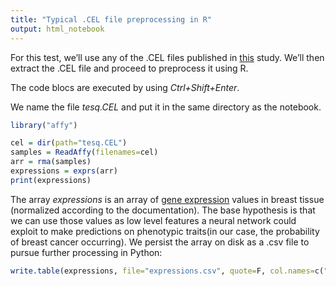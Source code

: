 ---
title: "Typical .CEL file preprocessing in R"
output: html_notebook
---

For this test, we'll use any of the .CEL files published in [this](https://www.ncbi.nlm.nih.gov/geo/query/acc.cgi?token=trmzbecoaqyugtc&acc=GSE43358) study. We'll then extract the .CEL file and proceed to preprocess it using R.

The code blocs are executed by using *Ctrl+Shift+Enter*. 

We name the file *tesq.CEL* and put it in the same directory as the notebook.

```{r}
library("affy")

cel = dir(path="tesq.CEL")
samples = ReadAffy(filenames=cel)
arr = rma(samples)
expressions = exprs(arr)
print(expressions)
```

The array *expressions* is an array of [gene expression](https://en.wikipedia.org/wiki/Gene_expression) values in breast tissue (normalized according to the documentation). The base hypothesis is that we can use those values as low level features a neural network could exploit to make predictions on phenotypic traits(in our case, the probability of breast cancer occurring). We persist the array on disk as a .csv file to pursue  further processing in Python:

```{r}
write.table(expressions, file="expressions.csv", quote=F, col.names=c("id;value"), sep=";", row.names=T)
```



